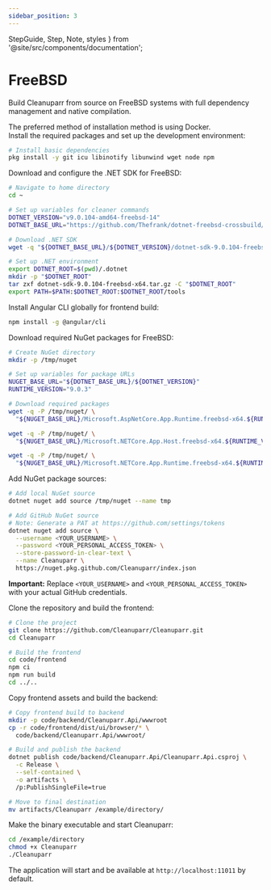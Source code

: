 ```yaml
---
sidebar_position: 3
---
```


  StepGuide,
  Step,
  Note,
  styles
} from '@site/src/components/documentation';

# FreeBSD

Build Cleanuparr from source on FreeBSD systems with full dependency management and native compilation.

<Note>
The preferred method of installation method is using Docker.
</Note>

<div className={styles.documentationPage}>

<div className={styles.section}>

<StepGuide>
  <Step title="Install Dependencies">
Install the required packages and set up the development environment:

```bash
# Install basic dependencies
pkg install -y git icu libinotify libunwind wget node npm
```
  </Step>

  <Step title="Set up .NET SDK">
Download and configure the .NET SDK for FreeBSD:

```bash
# Navigate to home directory
cd ~

# Set up variables for cleaner commands
DOTNET_VERSION="v9.0.104-amd64-freebsd-14"
DOTNET_BASE_URL="https://github.com/Thefrank/dotnet-freebsd-crossbuild/releases/download"

# Download .NET SDK
wget -q "${DOTNET_BASE_URL}/${DOTNET_VERSION}/dotnet-sdk-9.0.104-freebsd-x64.tar.gz"

# Set up .NET environment
export DOTNET_ROOT=$(pwd)/.dotnet
mkdir -p "$DOTNET_ROOT"
tar zxf dotnet-sdk-9.0.104-freebsd-x64.tar.gz -C "$DOTNET_ROOT"
export PATH=$PATH:$DOTNET_ROOT:$DOTNET_ROOT/tools
```
  </Step>

  <Step title="Install Angular CLI">
Install Angular CLI globally for frontend build:

```bash
npm install -g @angular/cli
```
  </Step>

  <Step title="Download NuGet Dependencies">
Download required NuGet packages for FreeBSD:

```bash
# Create NuGet directory
mkdir -p /tmp/nuget

# Set up variables for package URLs
NUGET_BASE_URL="${DOTNET_BASE_URL}/${DOTNET_VERSION}"
RUNTIME_VERSION="9.0.3"

# Download required packages
wget -q -P /tmp/nuget/ \
  "${NUGET_BASE_URL}/Microsoft.AspNetCore.App.Runtime.freebsd-x64.${RUNTIME_VERSION}.nupkg"

wget -q -P /tmp/nuget/ \
  "${NUGET_BASE_URL}/Microsoft.NETCore.App.Host.freebsd-x64.${RUNTIME_VERSION}.nupkg"

wget -q -P /tmp/nuget/ \
  "${NUGET_BASE_URL}/Microsoft.NETCore.App.Runtime.freebsd-x64.${RUNTIME_VERSION}.nupkg"
```
  </Step>

  <Step title="Configure NuGet Sources">
Add NuGet package sources:

```bash
# Add local NuGet source
dotnet nuget add source /tmp/nuget --name tmp

# Add GitHub NuGet source
# Note: Generate a PAT at https://github.com/settings/tokens
dotnet nuget add source \
  --username <YOUR_USERNAME> \
  --password <YOUR_PERSONAL_ACCESS_TOKEN> \
  --store-password-in-clear-text \
  --name Cleanuparr \
  https://nuget.pkg.github.com/Cleanuparr/index.json
```

**Important:** Replace `<YOUR_USERNAME>` and `<YOUR_PERSONAL_ACCESS_TOKEN>` with your actual GitHub credentials.
  </Step>

  <Step title="Clone and Build Frontend">
Clone the repository and build the frontend:

```bash
# Clone the project
git clone https://github.com/Cleanuparr/Cleanuparr.git
cd Cleanuparr

# Build the frontend
cd code/frontend
npm ci
npm run build
cd ../..
```
  </Step>

  <Step title="Build Backend Application">
Copy frontend assets and build the backend:

```bash
# Copy frontend build to backend
mkdir -p code/backend/Cleanuparr.Api/wwwroot
cp -r code/frontend/dist/ui/browser/* \
  code/backend/Cleanuparr.Api/wwwroot/

# Build and publish the backend
dotnet publish code/backend/Cleanuparr.Api/Cleanuparr.Api.csproj \
  -c Release \
  --self-contained \
  -o artifacts \
  /p:PublishSingleFile=true

# Move to final destination
mv artifacts/Cleanuparr /example/directory/
```
  </Step>

  <Step title="Run the Application">
Make the binary executable and start Cleanuparr:

```bash
cd /example/directory
chmod +x Cleanuparr
./Cleanuparr
```

The application will start and be available at `http://localhost:11011` by default.
  </Step>
</StepGuide>

</div>

</div>